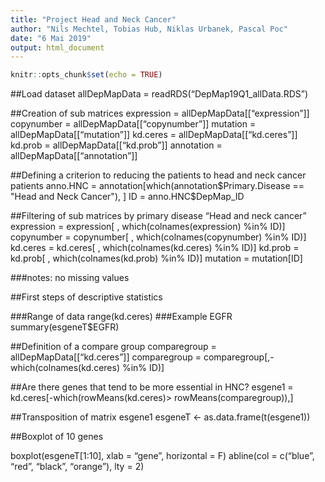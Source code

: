---
title: "Project Head and Neck Cancer"
author: "Nils Mechtel, Tobias Hub, Niklas Urbanek, Pascal Poc"
date: "6 Mai 2019"
output: html_document
---

```{r setup, include=FALSE}
knitr::opts_chunk$set(echo = TRUE)
```

##Load dataset
allDepMapData = readRDS("DepMap19Q1_allData.RDS")

##Creation of sub matrices
expression = allDepMapData[["expression"]]
copynumber = allDepMapData[["copynumber"]]
mutation = allDepMapData[["mutation"]]
kd.ceres = allDepMapData[["kd.ceres"]]
kd.prob = allDepMapData[["kd.prob"]]
annotation = allDepMapData[["annotation"]]

##Defining a criterion to reducing the patients to head and neck cancer patients
anno.HNC = annotation[which(annotation$Primary.Disease == "Head and Neck Cancer"), ]
ID = anno.HNC$DepMap_ID

##Filtering of sub matrices by primary disease "Head and neck cancer"
expression = expression[ , which(colnames(expression) %in% ID)]
copynumber = copynumber[ , which(colnames(copynumber) %in% ID)]
kd.ceres = kd.ceres[ , which(colnames(kd.ceres) %in% ID)]
kd.prob = kd.prob[ , which(colnames(kd.prob) %in% ID)]
mutation = mutation[ID]

###notes: no missing values

##First steps of descriptive statistics

###Range of data
range(kd.ceres)
###Example EGFR
summary(esgeneT$EGFR)

##Definition of a compare group
comparegroup = allDepMapData[["kd.ceres"]]
comparegroup = comparegroup[,- which(colnames(kd.ceres) %in% ID)]

##Are there genes that tend to be more essential in HNC?
esgene1 = kd.ceres[-which(rowMeans(kd.ceres)> rowMeans(comparegroup)),]

##Transposition of matrix esgene1
esgeneT <- as.data.frame(t(esgene1))

##Boxplot of 10 genes

boxplot(esgeneT[1:10], xlab = "gene", horizontal = F)
abline(col = c("blue", "red", "black", "orange"), 
    lty = 2)

